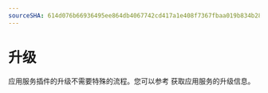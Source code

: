 ```yaml
---
sourceSHA: 614d076b66936495ee864db4067742cd417a1e408f7367fbaa019b834b28bb3d
---
```


# 升级

应用服务插件的升级不需要特殊的流程。您可以参考 <ExternalSiteLink name="acp" href="/upgrade/index" children="Upgrading the Operator" /> 获取应用服务的升级信息。
